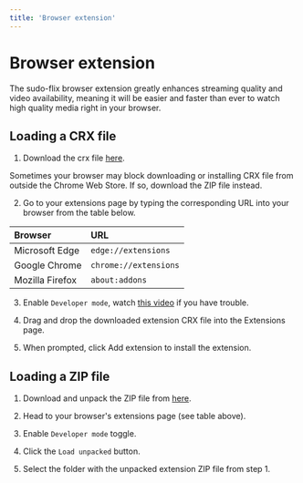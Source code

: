 ```yaml
---
title: 'Browser extension'
---
```


# Browser extension

The sudo-flix browser extension greatly enhances streaming quality and video availability, meaning it will be easier and faster than ever to watch high quality media right in your browser.

## Loading a CRX file

1. Download the crx file [here](https://github.com/sussy-code/browser-ext/releases/tag/1.1.4).

<Note>
Sometimes your browser may block downloading or installing CRX file from outside the Chrome Web Store. If so, download the ZIP file instead.
</Note>

2. Go to your extensions page by typing the corresponding URL into your browser from the table below.

| Browser          | URL                   |
| :--------------- | :-------------------- |
| Microsoft Edge   | `edge://extensions`   |
| Google Chrome    | `chrome://extensions` |
| Mozilla Firefox  | `about:addons`        |

3. Enable `Developer mode`, watch [this video](https://www.youtube.com/watch?v=sZeUZjhOfgM&t=65s) if you have trouble.

4. Drag and drop the downloaded extension CRX file into the Extensions page.

5. When prompted, click Add extension to install the extension.

## Loading a ZIP file

1. Download and unpack the ZIP file from [here](https://github.com/sussy-code/browser-ext/releases/tag/1.1.4).

2. Head to your browser's extensions page (see table above).

3. Enable `Developer mode` toggle.

4. Click the `Load unpacked` button.

5. Select the folder with the unpacked extension ZIP file from step 1.
